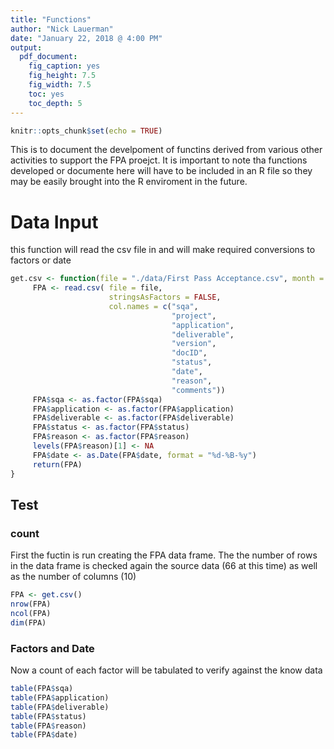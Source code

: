 ```yaml
---
title: "Functions"
author: "Nick Lauerman"
date: "January 22, 2018 @ 4:00 PM"
output: 
  pdf_document: 
    fig_caption: yes
    fig_height: 7.5
    fig_width: 7.5
    toc: yes
    toc_depth: 5
---
```


```r
knitr::opts_chunk$set(echo = TRUE)
```

This is to document the develpoment of functins derived from various other
activities to support the FPA proejct. It is important to note tha functions
developed or documente here will have to be included in an R file so they may be
easily brought into the R enviroment in the future.

# Data Input
this function will read the csv file in and will make required conversions to factors
or date
```r
get.csv <- function(file = "./data/First Pass Acceptance.csv", month = NULL){
     FPA <- read.csv( file = file, 
                      stringsAsFactors = FALSE,
                      col.names = c("sqa",
                                    "project",
                                    "application",
                                    "deliverable",
                                    "version",
                                    "docID",
                                    "status",
                                    "date",
                                    "reason",
                                    "comments"))
     FPA$sqa <- as.factor(FPA$sqa)
     FPA$application <- as.factor(FPA$application)
     FPA$deliverable <- as.factor(FPA$deliverable)
     FPA$status <- as.factor(FPA$status)
     FPA$reason <- as.factor(FPA$reason)
     levels(FPA$reason)[1] <- NA
     FPA$date <- as.Date(FPA$date, format = "%d-%B-%y")
     return(FPA)
}
```

## Test
### count
First the fuctin is run creating the FPA data frame. The the number of rows in the 
data frame is checked again the source data (66 at this time) as well as the number 
of columns (10)
```r
FPA <- get.csv()
nrow(FPA)
ncol(FPA)
dim(FPA)
```

### Factors and Date
Now a count of each factor will be tabulated to verify against the know data
```r
table(FPA$sqa)
table(FPA$application)
table(FPA$deliverable)
table(FPA$status)
table(FPA$reason)
table(FPA$date)
```


